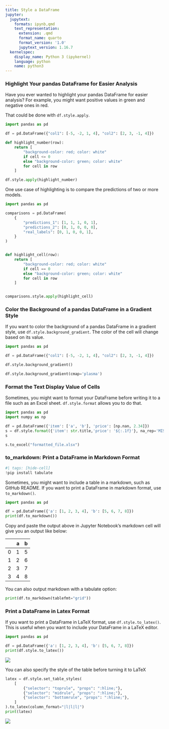 ```yaml
---
title: Style a DataFrame
jupyter:
  jupytext:
    formats: ipynb,qmd
    text_representation:
      extension: .qmd
      format_name: quarto
      format_version: '1.0'
      jupytext_version: 1.16.7
  kernelspec:
    display_name: Python 3 (ipykernel)
    language: python
    name: python3
---
```




### Highlight Your pandas DataFrame for Easier Analysis

Have you ever wanted to highlight your pandas DataFrame for easier analysis? For example, you might want positive values in green and negative ones in red.

That could be done with `df.style.apply`. 

```python
import pandas as pd 

df = pd.DataFrame({"col1": [-5, -2, 1, 4], "col2": [2, 3, -1, 4]})
```

```python
def highlight_number(row):
    return [
        "background-color: red; color: white"
        if cell <= 0
        else "background-color: green; color: white"
        for cell in row
    ]
```

```python
df.style.apply(highlight_number)
```

One use case of highlighting is to compare the predictions of two or more models.

```python
import pandas as pd

comparisons = pd.DataFrame(
    {
        "predictions_1": [1, 1, 1, 0, 1],
        "predictions_2": [0, 1, 0, 0, 0],
        "real_labels": [0, 1, 0, 0, 1],
    }
)


def highlight_cell(row):
    return [
        "background-color: red; color: white"
        if cell == 0
        else "background-color: green; color: white"
        for cell in row
    ]


comparisons.style.apply(highlight_cell)
```

### Color the Background of a pandas DataFrame in a Gradient Style

If you want to color the background of a pandas DataFrame in a gradient style, use `df.style.background_gradient`. The color of the cell will change based on its value. 

```python
import pandas as pd 

df = pd.DataFrame({"col1": [-5, -2, 1, 4], "col2": [2, 3, -1, 4]})
```

```python
df.style.background_gradient()  
```

```python
df.style.background_gradient(cmap='plasma')  
```

### Format the Text Display Value of Cells

Sometimes, you might want to format your DataFrame before writing it to a file such as an Excel sheet. `df.style.format` allows you to do that.

```python
import pandas as pd  
import numpy as np 

df = pd.DataFrame({'item': ['a', 'b'], 'price': [np.nan, 2.34]})
s = df.style.format({'item': str.title,'price': '${:.1f}'}, na_rep='MISSING')
s 
```

```python
s.to_excel("formatted_file.xlsx")
```

### to_markdown: Print a DataFrame in Markdown Format

```python
#| tags: [hide-cell]
!pip install tabulate 
```

Sometimes, you might want to include a table in a markdown, such as GitHub README. If you want to print a DataFrame in markdown format, use `to_markdown()`.

```python
import pandas as pd  

df = pd.DataFrame({'a': [1, 2, 3, 4], 'b': [5, 6, 7, 8]})
print(df.to_markdown())
```

Copy and paste the output above in Jupyter Notebook's markdown cell will give you an output like below:

|    |   a |   b |
|---:|----:|----:|
|  0 |   1 |   5 |
|  1 |   2 |   6 |
|  2 |   3 |   7 |
|  3 |   4 |   8 |

You can also output markdown with a tabulate option:

```python
print(df.to_markdown(tablefmt="grid"))
```

### Print a DataFrame in Latex Format

If you want to print a DataFrame in LaTeX format, use `df.style.to_latex()`. This is useful when you want to include your DataFrame in a LaTeX editor.

```python
import pandas as pd 

df = pd.DataFrame({'a': [1, 2, 3, 4], 'b': [5, 6, 7, 8]})
print(df.style.to_latex())
```

![](../img/equation4.png)

You can also specify the style of the table before turning it to LaTeX

```python
latex = df.style.set_table_styles(
    [
        {"selector": "toprule", "props": ":hline;"},
        {"selector": "midrule", "props": ":hline;"},
        {"selector": "bottomrule", "props": ":hline;"},
    ]
).to_latex(column_format="|l|l|l|")
print(latex)
```

![](../img/equation5.png)

